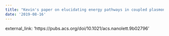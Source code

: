 ```yaml
---
title: "Kevin's paper on elucidating energy pathways in coupled plasmonic-photonic cavities in collaboration with the Goldsmith group at the University of Wisconsin is accepted for publication in Nano Letters"
date: '2019-08-16'
---
```


external_link: 'https://pubs.acs.org/doi/10.1021/acs.nanolett.9b02796'